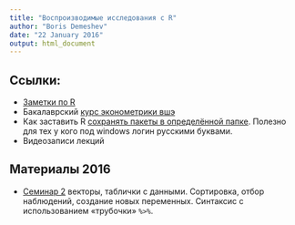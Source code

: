 ```yaml
---
title: "Воспроизводимые исследования с R"
author: "Boris Demeshev"
date: "22 January 2016"
output: html_document
---
```


Ссылки:
-------
* [Заметки по R](http://bdemeshev.github.io/r_cycle/)
* Бакалаврский [курс эконометрики вшэ](http://bdemeshev.github.io/em301/)
* Как заставить R [сохранять пакеты в определённой папке](http://stackoverflow.com/questions/20440041/). Полезно для тех у кого под windows логин русскими буквами.
* Видеозаписи лекций

Материалы 2016
--------------

* [Семинар 2]() векторы, таблички с данными. Сортировка, отбор наблюдений, создание новых переменных. Синтаксис с использованием «трубочки» `%>%`.


